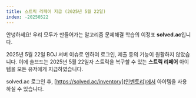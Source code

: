 ```yaml
---
title: 스트릭 리페어 지급 (2025년 5월 22일)
index: -20250522
---
```


안녕하세요! 우리 모두가 만들어가는 알고리즘 문제해결 학습의 이정표 **solved.ac**입니다.

2025년 5월 22일 BOJ 서버 이슈로 인하여 로그인, 제출 등의 기능이 원활하지 않았습니다.
이에 솔브드는 2025년 5월 22일자 스트릭을 복구할 수 있는 **스트릭 리페어** 아이템을 모든 유저에게 지급하였습니다.

solved.ac 로그인 후, [https://solved.ac/inventory](인벤토리)에서 아이템을 사용하실 수 있습니다.
